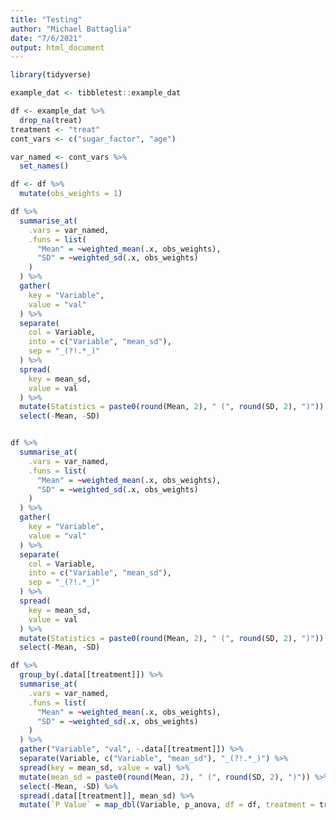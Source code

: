 ```yaml
---
title: "Testing"
author: "Michael Battaglia"
date: "7/6/2021"
output: html_document
---
```


```r
library(tidyverse)

example_dat <- tibbletest::example_dat

```

```r

df <- example_dat %>%
  drop_na(treat)
treatment <- "treat"
cont_vars <- c("sugar_factor", "age")

var_named <- cont_vars %>%
  set_names()

df <- df %>%
  mutate(obs_weights = 1)

df %>%
  summarise_at(
    .vars = var_named,
    .funs = list(
      "Mean" = ~weighted_mean(.x, obs_weights),
      "SD" = ~weighted_sd(.x, obs_weights)
    )
  ) %>%
  gather(
    key = "Variable",
    value = "val"
  ) %>%
  separate(
    col = Variable,
    into = c("Variable", "mean_sd"),
    sep = "_(?!.*_)"
  ) %>%
  spread(
    key = mean_sd,
    value = val
  ) %>%
  mutate(Statistics = paste0(round(Mean, 2), " (", round(SD, 2), ")")) %>%
  select(-Mean, -SD)


df %>%
  summarise_at(
    .vars = var_named,
    .funs = list(
      "Mean" = ~weighted_mean(.x, obs_weights),
      "SD" = ~weighted_sd(.x, obs_weights)
    )
  ) %>%
  gather(
    key = "Variable",
    value = "val"
  ) %>%
  separate(
    col = Variable,
    into = c("Variable", "mean_sd"),
    sep = "_(?!.*_)"
  ) %>%
  spread(
    key = mean_sd,
    value = val
  ) %>%
  mutate(Statistics = paste0(round(Mean, 2), " (", round(SD, 2), ")")) %>%
  select(-Mean, -SD)

df %>%
  group_by(.data[[treatment]]) %>%
  summarise_at(
    .vars = var_named,
    .funs = list(
      "Mean" = ~weighted_mean(.x, obs_weights),
      "SD" = ~weighted_sd(.x, obs_weights)
    )
  ) %>%
  gather("Variable", "val", -.data[[treatment]]) %>%
  separate(Variable, c("Variable", "mean_sd"), "_(?!.*_)") %>%
  spread(key = mean_sd, value = val) %>%
  mutate(mean_sd = paste0(round(Mean, 2), " (", round(SD, 2), ")")) %>%
  select(-Mean, -SD) %>%
  spread(.data[[treatment]], mean_sd) %>%
  mutate(`P Value` = map_dbl(Variable, p_anova, df = df, treatment = treatment, weight_var = "obs_weights"))

```
